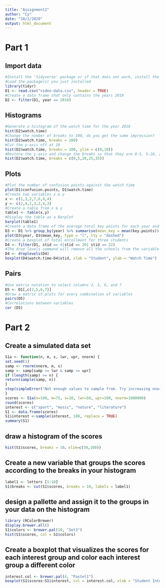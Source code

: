 ```yaml
---
title: "Assignment2"
author: "Cy"
date: "10/1/2020"
output: html_document
---
```


# Part 1

## Import data
```r
#Install the 'tidyverse' package or if that does not work, install the 'dplyr' and 'tidyr' packages.
#Load the package(s) you just installed
library(tidyr)
D1 <- read.csv("video-data.csv", header = TRUE)
#Create a data frame that only contains the years 2018
D2 <- filter(D1, year == 2018)
```

## Histograms
```r
#Generate a histogram of the watch time for the year 2018
hist(D2$watch.time)
#Change the number of breaks to 100, do you get the same impression?
hist(D2$watch.time, breaks = 100)
#Cut the y-axis off at 10
hist(D2$watch.time, breaks = 100, ylim = c(0,10))
#Restore the y-axis and change the breaks so that they are 0-5, 5-20, 20-25, 25-35
hist(D2$watch.time, breaks = c(0,5,20,25,35))

```
## Plots
```r
#Plot the number of confusion points against the watch time
plot(D1$confusion.points, D1$watch.time)
#Create two variables x & y
x <- c(1,3,2,7,6,4,4)
y <- c(2,4,2,3,2,4,3)
#Create a table from x & y
table1 <- table(x,y)
#Display the table as a Barplot
barplot(table1)
#Create a data frame of the average total key points for each year and plot the two against each other as a lines
D3 <- D1 %>% group_by(year) %>% summarise(mean_key = mean(key.points))
plot(D3$year, D3$mean_key, type = "l", lty = "dashed")
#Create a boxplot of total enrollment for three students
D4 <- filter(D1, stid == 4|stid == 20| stid == 22)
#The drop levels command will remove all the schools from the variable with no data  
D4 <- droplevels(D4)
boxplot(D4$watch.time~D4$stid, xlab = "Student", ylab = "Watch Time")
```

## Pairs
```r
#Use matrix notation to select columns 2, 5, 6, and 7
D5 <- D1[,c(2,5,6,7)]
#Draw a matrix of plots for every combination of variables
pairs(D5)
#Correlations between variables
cor (D5)
```


# Part 2

## Create a simulated data set
```r
S1a <- function(n, m, s, lwr, upr, nnorm) {
set.seed(1)
samp <- rnorm(nnorm, m, s)
samp <- samp[samp >= lwr & samp <= upr]
if (length(samp) >= n) {
return(sample(samp, n))
}  
stop(simpleError("Not enough values to sample from. Try increasing nnorm."))
} 
scores <- S1a(n=100, m=75, s=10, lwr=50, upr=100, nnorm=1000000)
round(scores)
interest <- c("sport", "music", "nature", "literature")
S1 <- data.frame(scores)
S1$interest <-sample(interest, 100, replace = TRUE)
summary(S1)

```

## draw a histogram of the scores
```r
hist(S1$scores, breaks = 10，xlim=c(50,100))
```

## Create a new variable that groups the scores according to the breaks in your histogram
```r
label1 <- letters [1:10]
S1$breaks <- cut(S1$scores, breaks = 10, labels = label1)
```

## design a pallette and assign it to the groups in your data on the histogram
```r
library (RColorBrewer)
display.brewer.all()
S1$colors <- brewer.pal(10, "Set3")
hist(S1$scores, col = S1$colors)
```

## Create a boxplot that visualizes the scores for each interest group and color each interest group a different color
```r
interest.col <- brewer.pal(4, "Pastel1")
boxplot(S1$scores~S1$interest, col = interest.col, xlab = "Student Interest Group", ylab = "Student Scores")
```

